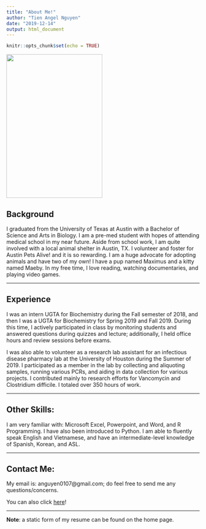 ```yaml
---
title: "About Me!"
author: "Tien Angel Nguyen"
date: "2019-12-14"
output: html_document
---
```


```r
knitr::opts_chunk$set(echo = TRUE)
```

![](/./resume_files/angel.jpg){width=250px height=375px}

## Background

I graduated from the University of Texas at Austin with a Bachelor of Science and Arts in Biology. I am a pre-med student with hopes of attending medical school in my near future. Aside from school work, I am quite involved with a local animal shelter in Austin, TX. I volunteer and foster for Austin Pets Alive! and it is so rewarding. I am a huge advocate for adopting animals and have two of my own! I have a pup named Maximus and a kitty named Maeby. In my free time, I love reading, watching documentaries, and playing video games. 

---

## Experience

I was an intern UGTA for Biochemistry during the Fall semester of 2018, and then I was a UGTA for Biochemistry for Spring 2019 and Fall 2019. During this time, I actively participated in class by monitoring students and answered questions during quizzes and lecture; additionally, I held office hours and review sessions before exams. 

I was also able to volunteer as a research lab assistant for an infectious disease pharmacy lab at the University of Houston during the Summer of 2019. I participated as a member in the lab by collecting and aliquoting samples, running various PCRs, and aiding in data collection for various projects. I contributed mainly to research efforts for Vancomycin and Clostridium difficile. I totaled over 350 hours of work.

---

## Other Skills:

I am very familiar with: Microsoft Excel, Powerpoint, and Word, and R Programming. I have also been introduced to Python.
I am able to fluently speak English and Vietnamese, and have an intermediate-level knowledge of Spanish, Korean, and ASL. 

---

## Contact Me:

My email is: anguyen0107@gmail.com; do feel free to send me any questions/concerns. 

You can also click <a href="mailto: anguyen0107@gmail.com ">here</a>!

---

**Note**: a static form of my resume can be found on the home page. 



